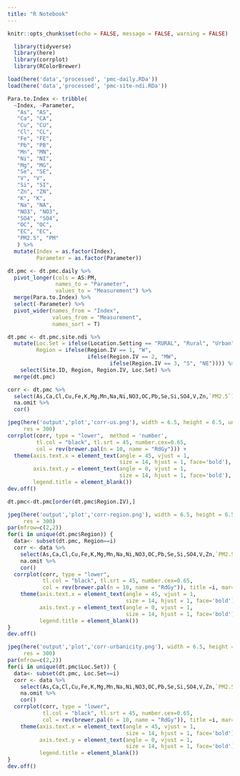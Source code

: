 ```yaml
---
title: "R Notebook"
---
```



```r
knitr::opts_chunk$set(echo = FALSE, message = FALSE, warning = FALSE)
```

```r
  library(tidyverse)
  library(here)
  library(corrplot)
  library(RColorBrewer)
```

```r
load(here('data','processed', 'pmc-daily.RDa'))
load(here('data','processed', 'pmc-site-ndi.RDa'))
```

```r
Para.to.Index <- tribble(
  ~Index, ~Parameter,
   "As", "AS",
   "Ca", "CA",
   "Cu", "CU",
   "Cl", "CL",
   "Fe", "FE",
   "Pb", "PB",
   "Mn", "MN",
   "Ni", "NI",
   "Mg", "MG",
   "Se", "SE",
   "V", "V",
   "Si", "SI",
   "Zn", "ZN",
   "K", "K",
   "Na", "NA",
   "NO3", "NO3",
   "SO4", "SO4",
   "OC", "OC",
   "EC", "EC",
   "PM2.5", "PM"
   ) %>% 
  mutate(Index = as.factor(Index),
         Parameter = as.factor(Parameter))
```

```r
dt.pmc <- dt.pmc.daily %>% 
  pivot_longer(cols = AS:PM,
               names_to = "Parameter",
               values_to = "Measurement") %>% 
  merge(Para.to.Index) %>% 
  select(-Parameter) %>% 
  pivot_wider(names_from = "Index",
              values_from = "Measurement",
              names_sort = T)

dt.pmc <- dt.pmc.site.ndi %>% 
  mutate(Loc.Set = ifelse(Location.Setting == "RURAL", "Rural", "Urban"),
         Region = ifelse(Region.IV == 1, "W",
                         ifelse(Region.IV == 2, "MW",
                                ifelse(Region.IV == 3, "S", "NE")))) %>% 
    select(Site.ID, Region, Region.IV, Loc.Set) %>% 
  merge(dt.pmc)
```


```r
corr <- dt.pmc %>%
  select(As,Ca,Cl,Cu,Fe,K,Mg,Mn,Na,Ni,NO3,OC,Pb,Se,Si,SO4,V,Zn,`PM2.5`) %>%
  na.omit %>%
  cor()

jpeg(here('output','plot','corr-us.png'), width = 6.5, height = 6.5, units = 'in',
     res = 300)
corrplot(corr, type = "lower",  method = 'number',
         tl.col = "black", tl.srt = 45, number.cex=0.65,
         col = rev(brewer.pal(n = 10, name = "RdGy"))) +
  theme(axis.text.x = element_text(angle = 45, vjust = 1, 
                                   size = 14, hjust = 1, face='bold'),
        axis.text.y = element_text(angle = 0, vjust = 1, 
                                   size = 14, hjust = 1, face='bold'),
        legend.title = element_blank())
dev.off()
```


```r
dt.pmc<-dt.pmc[order(dt.pmc$Region.IV),]

jpeg(here('output','plot','corr-region.png'), width = 6.5, height = 6.5, units = 'in',
     res = 300)
par(mfrow=c(2,2))
for(i in unique(dt.pmc$Region)) {
  data<- subset(dt.pmc, Region==i)
  corr <- data %>%
    select(As,Ca,Cl,Cu,Fe,K,Mg,Mn,Na,Ni,NO3,OC,Pb,Se,Si,SO4,V,Zn,`PM2.5`) %>%
    na.omit %>%
    cor()
  corrplot(corr, type = "lower",
           tl.col = "black", tl.srt = 45, number.cex=0.65,
           col = rev(brewer.pal(n = 10, name = "RdGy")), title =i, mar=c(0,0,1,0)) +
    theme(axis.text.x = element_text(angle = 45, vjust = 1, 
                                     size = 14, hjust = 1, face='bold'),
          axis.text.y = element_text(angle = 0, vjust = 1, 
                                     size = 14, hjust = 1, face='bold'),
          legend.title = element_blank())
}
dev.off()
```

```r
jpeg(here('output','plot','corr-urbanicity.png'), width = 6.5, height = 6.5, units = 'in',
     res = 300)
par(mfrow=c(2,2))
for(i in unique(dt.pmc$Loc.Set)) {
  data<- subset(dt.pmc, Loc.Set==i)
  corr <- data %>%
    select(As,Ca,Cl,Cu,Fe,K,Mg,Mn,Na,Ni,NO3,OC,Pb,Se,Si,SO4,V,Zn,`PM2.5`) %>%
    na.omit %>%
    cor()
  corrplot(corr, type = "lower",
           tl.col = "black", tl.srt = 45, number.cex=0.65,
           col = rev(brewer.pal(n = 10, name = "RdGy")), title =i, mar=c(0,0,1,0)) +
    theme(axis.text.x = element_text(angle = 45, vjust = 1, 
                                     size = 14, hjust = 1, face='bold'),
          axis.text.y = element_text(angle = 0, vjust = 1, 
                                     size = 14, hjust = 1, face='bold'),
          legend.title = element_blank())
}
dev.off()
```
